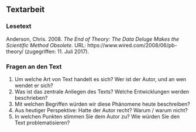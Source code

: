 ## Textarbeit

### Lesetext

Anderson, Chris. 2008. *The End of Theory: The Data Deluge Makes the Scientific Method Obsolete.* URL: https://www.wired.com/2008/06/pb-theory/ (zugegriffen: 11. Juli 2017).

### Fragen an den Text

1. Um welche Art von Text handelt es sich? Wer ist der Autor, und an wen wendet er sich?
2. Was ist das zentrale Anliegen des Texts? Welche Entwicklungen werden beschrieben?
3. Mit welchen Begriffen würden wir diese Phänomene heute beschreiben?
3. Aus heutiger Perspektive: Hatte der Autor recht? Warum / warum nicht?
4. In welchen Punkten stimmen Sie dem Autor zu? Wie würden Sie den Text problematisieren?
